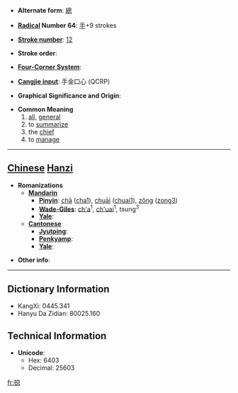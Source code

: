 * '''Alternate form''': [[總]]

* '''[[Wiktionary:Chinese radical index| Radical]] Number 64''': [[Wiktionary:Chinese radical index 手|手]]+9 strokes

* '''[[Wiktionary:Chinese total strokes index|Stroke number]]''': [[Wiktionary:Chinese total strokes index 12|12]]

* '''Stroke order''': 

* '''[[Wiktionary:Chinese four corner index|Four-Corner System]]''': 

* '''[[Wiktionary:Chinese Cangjie index|Cangjie input]]''': 手金口心 (QCRP)

* '''Graphical Significance and Origin''': 

* '''Common Meaning'''
*# [[all]], [[general]]
*# to [[summarize]]
*# the [[chief]]
*# to [[manage]]


----

== [[Chinese]] [[Hanzi]] ==

* '''Romanizations'''
** '''[[Mandarin]]'''
*** '''[[Pinyin]]''': [[chā]] ([[cha1]]), [[chuāi]] ([[chuai1]]), [[zǒng]] ([[zong3]])
*** '''[[Wade-Giles]]''': [[ch'a]]<sup>1</sup>, [[ch'uai]]<sup>1</sup>, tsung<sup>3</sup>
*** '''[[Yale]]''': 
** '''[[Cantonese]]'''
*** '''[[Jyutping]]''':
*** '''[[Penkyamp]]''': 
*** '''[[Yale]]''': 

* '''Other info''': 

----

== Dictionary Information ==

* KangXi: 0445.341
* Hanyu Da Zidian: 80025.160

== Technical Information ==

* '''Unicode''':
** Hex: 6403
** Decimal: 25603

[[fr:搃]]